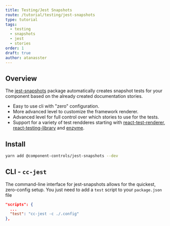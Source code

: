 ```yaml
---
title: Testing/Jest Snapshots
route: /tutorial/testing/jest-snapshots
type: tutorial
tags:
  - testing
  - snapshots
  - jest
  - stories
order: 1
draft: true
author: atanasster
---
```


## Overview

The [jest-snapshots](https://github.com/ccontrols/component-controls/tree/master/plugins/jest-snapshots) package automatically creates snapshot tests for your component based on the already created documentation stories.

-   Easy to use cli with "zero" configuration.
-   More advanced level to customize the framework renderer.
-   Advanced level for full control over which stories to use for the tests.
-   Support for a variety of test rendderes starting with [react-test-renderer](https://reactjs.org/docs/test-renderer.html), [react-testing-library](https://testing-library.com/docs/react-testing-library/intro) and [enzyme](https://enzymejs.github.io/enzyme/).

## Install

```sh
yarn add @component-controls/jest-snapshots --dev
```

## CLI - `cc-jest`

The command-line interface for jest-snapshots allows for the quickest, zero-config setup. You just need to add a `test` script to your `package.json` file

```js:title=package.json
"scripts": {
  ...
  "test": "cc-jest -c ./.config"
},
```